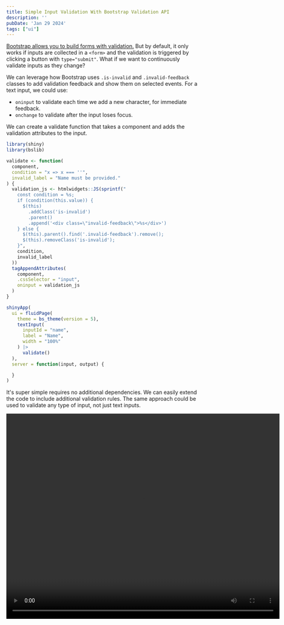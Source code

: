 ```yaml
---
title: Simple Input Validation With Bootstrap Validation API
description: ''
pubDate: 'Jan 29 2024'
tags: ["ui"]
---
```


[Bootstrap allows you to build forms with validation.](https://www.notion.so/Instantaneous-Input-Validation-By-Reusing-Bootstrap-Form-Validation-79a88401c6234583beed97e12c75fcc5?pvs=21) But by default, it only works if inputs are collected in a `<form>` and the validation is triggered by clicking a button with `type="submit"`. What if we want to continuously validate inputs as they change?

We can leverage how Bootstrap uses `.is-invalid`  and `.invalid-feedback` classes to add validation feedback and show them on selected events.
For a text input, we could use:
- `oninput` to validate each time we add a new character, for immediate feedback.
- `onchange` to validate after the input loses focus.

We can create a validate function that takes a component and adds the validation attributes to the input.

```r
library(shiny)
library(bslib)

validate <- function(
  component,
  condition = "x => x === ''",
  invalid_label = "Name must be provided."
) {
  validation_js <- htmlwidgets::JS(sprintf("
    const condition = %s;
    if (condition(this.value)) {
      $(this)
        .addClass('is-invalid')
        .parent()
        .append('<div class=\"invalid-feedback\">%s</div>')
    } else {
      $(this).parent().find('.invalid-feedback').remove();
      $(this).removeClass('is-invalid');
    }",
    condition,
    invalid_label
  ))
  tagAppendAttributes(
    component,
    .cssSelector = "input",
    oninput = validation_js
  )
}

shinyApp(
  ui = fluidPage(
    theme = bs_theme(version = 5),
    textInput(
      inputId = "name",
      label = "Name",
      width = "100%"
    ) |>
      validate()
  ),
  server = function(input, output) {

  }
)
```

It's super simple requires no additional dependencies.
We can easily extend the code to include additional validation rules.
The same approach could be used to validate any type of input, not just text inputs.


<video width="720" height="540" controls>
  <source src={video} type="video/mp4" >
  </source>
</video>
